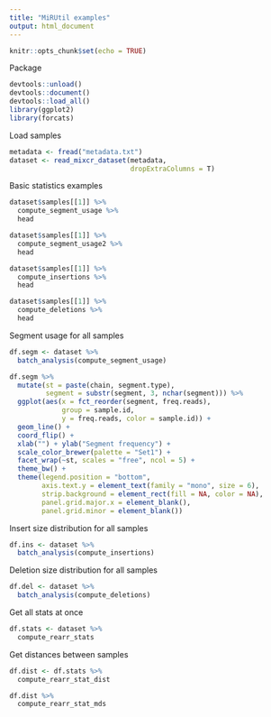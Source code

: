 ```yaml
---
title: "MiRUtil examples"
output: html_document
---
```


```r
knitr::opts_chunk$set(echo = TRUE)
```

Package

```r
devtools::unload()
devtools::document()
devtools::load_all()
library(ggplot2)
library(forcats)
```

Load samples

```r
metadata <- fread("metadata.txt")
dataset <- read_mixcr_dataset(metadata, 
                              dropExtraColumns = T)
```

Basic statistics examples

```r
dataset$samples[[1]] %>%
  compute_segment_usage %>%
  head

dataset$samples[[1]] %>%
  compute_segment_usage2 %>%
  head

dataset$samples[[1]] %>%
  compute_insertions %>%
  head

dataset$samples[[1]] %>%
  compute_deletions %>%
  head
```

Segment usage for all samples

```r
df.segm <- dataset %>%
  batch_analysis(compute_segment_usage)

df.segm %>%
  mutate(st = paste(chain, segment.type),
         segment = substr(segment, 3, nchar(segment))) %>%
  ggplot(aes(x = fct_reorder(segment, freq.reads), 
             group = sample.id,
             y = freq.reads, color = sample.id)) +
  geom_line() +
  coord_flip() +
  xlab("") + ylab("Segment frequency") +
  scale_color_brewer(palette = "Set1") +
  facet_wrap(~st, scales = "free", ncol = 5) +
  theme_bw() +
  theme(legend.position = "bottom",
        axis.text.y = element_text(family = "mono", size = 6),
        strip.background = element_rect(fill = NA, color = NA),
        panel.grid.major.x = element_blank(),
        panel.grid.minor = element_blank())
```

Insert size distribution for all samples

```r
df.ins <- dataset %>%
  batch_analysis(compute_insertions)
```

Deletion size distribution for all samples

```r
df.del <- dataset %>%
  batch_analysis(compute_deletions)
```

Get all stats at once

```r
df.stats <- dataset %>%
  compute_rearr_stats
```

Get distances between samples

```r
df.dist <- df.stats %>%
  compute_rearr_stat_dist
```

```r
df.dist %>% 
  compute_rearr_stat_mds
```


